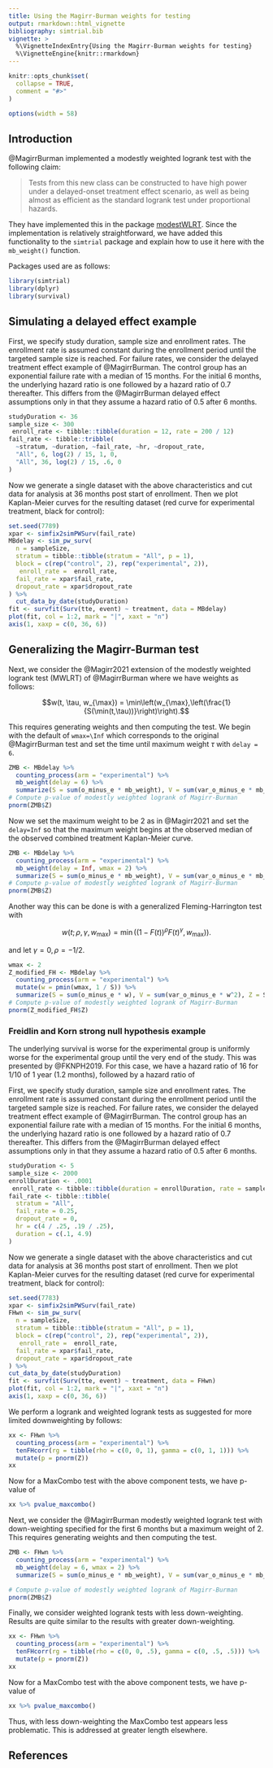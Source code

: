 ```yaml
---
title: Using the Magirr-Burman weights for testing
output: rmarkdown::html_vignette
bibliography: simtrial.bib
vignette: >
  %\VignetteIndexEntry{Using the Magirr-Burman weights for testing}
  %\VignetteEngine{knitr::rmarkdown}
---
```


```r
knitr::opts_chunk$set(
  collapse = TRUE,
  comment = "#>"
)

options(width = 58)
```

## Introduction

@MagirrBurman implemented a modestly weighted logrank test with the following claim:

> Tests from this new class can be constructed to have high power under a
> delayed-onset treatment effect scenario, as well as being almost as efficient
> as the standard logrank test under proportional hazards.

They have implemented this in the package [modestWLRT](https://github.com/dominicmagirr/modestWLRT).
Since the implementation is relatively straightforward, we have added this functionality to the `simtrial` package and explain how to use it here with the `mb_weight()` function.

Packages used are as follows:

```r
library(simtrial)
library(dplyr)
library(survival)
```

## Simulating a delayed effect example

First, we specify study duration, sample size and enrollment rates. The enrollment rate is assumed constant during the enrollment period until the targeted sample size is reached.
For failure rates, we consider the delayed treatment effect example of @MagirrBurman.
The control group has an exponential failure rate with a median of 15 months.
For the initial 6 months, the underlying hazard ratio is one followed by a hazard ratio of 0.7 thereafter.
This differs from the @MagirrBurman delayed effect assumptions only in that they assume a hazard ratio of 0.5 after 6 months.

```r
studyDuration <- 36
sample_size <- 300
 enroll_rate <- tibble::tibble(duration = 12, rate = 200 / 12)
fail_rate <- tibble::tribble(
  ~stratum, ~duration, ~fail_rate, ~hr, ~dropout_rate,
  "All", 6, log(2) / 15, 1, 0,
  "All", 36, log(2) / 15, .6, 0
)
```

Now we generate a single dataset with the above characteristics and cut data for analysis at 36 months post start of enrollment.
Then we plot Kaplan-Meier curves for the resulting dataset (red curve for experimental treatment, black for control):

```r
set.seed(7789)
xpar <- simfix2simPWSurv(fail_rate)
MBdelay <- sim_pw_surv(
  n = sampleSize,
  stratum = tibble::tibble(stratum = "All", p = 1),
  block = c(rep("control", 2), rep("experimental", 2)),
   enroll_rate =  enroll_rate,
  fail_rate = xpar$fail_rate,
  dropout_rate = xpar$dropout_rate
) %>%
  cut_data_by_date(studyDuration)
fit <- survfit(Surv(tte, event) ~ treatment, data = MBdelay)
plot(fit, col = 1:2, mark = "|", xaxt = "n")
axis(1, xaxp = c(0, 36, 6))
```

## Generalizing the Magirr-Burman test

Next, we consider the @Magirr2021 extension of the modestly weighted logrank test (MWLRT) of  @MagirrBurman where we have weights as follows:

$$w(t, \tau, w_{\max}) = \min\left(w_{\max},\left(\frac{1}{S(\min(t,\tau))}\right)\right).$$

This requires generating weights and then computing the test.
We begin with the default of `wmax=\Inf` which corresponds to the original @MagirrBurman test and set the time until maximum weight $\tau$ with `delay = 6`.

```r
ZMB <- MBdelay %>%
  counting_process(arm = "experimental") %>%
  mb_weight(delay = 6) %>%
  summarize(S = sum(o_minus_e * mb_weight), V = sum(var_o_minus_e * mb_weight^2), Z = S / sqrt(V))
# Compute p-value of modestly weighted logrank of Magirr-Burman
pnorm(ZMB$Z)
```

Now we set the maximum weight to be 2 as in @Magirr2021 and set the `delay=Inf` so that the maximum weight begins at the observed median of the observed combined treatment Kaplan-Meier curve.

```r
ZMB <- MBdelay %>%
  counting_process(arm = "experimental") %>%
  mb_weight(delay = Inf, wmax = 2) %>%
  summarize(S = sum(o_minus_e * mb_weight), V = sum(var_o_minus_e * mb_weight^2), Z = S / sqrt(V))
# Compute p-value of modestly weighted logrank of Magirr-Burman
pnorm(ZMB$Z)
```

Another way this can be done is with a generalized Fleming-Harrington test with

$$w(t; \rho, \gamma, w_{\max})= \min((1-F(t))^\rho F(t)^\gamma, w_{\max})).$$

and let $\gamma=0, \rho = -1/2.$

```r
wmax <- 2
Z_modified_FH <- MBdelay %>%
  counting_process(arm = "experimental") %>%
  mutate(w = pmin(wmax, 1 / S)) %>%
  summarize(S = sum(o_minus_e * w), V = sum(var_o_minus_e * w^2), Z = S / sqrt(V))
# Compute p-value of modestly weighted logrank of Magirr-Burman
pnorm(Z_modified_FH$Z)
```

### Freidlin and Korn strong null hypothesis example

The underlying survival is worse for the experimental group is uniformly worse for the experimental group until the very end of the study.
This was presented by @FKNPH2019. For this case, we have a hazard ratio of 16 for 1/10 of 1 year (1.2 months), followed by a hazard ratio of

First, we specify study duration, sample size and enrollment rates. The enrollment rate is assumed constant during the enrollment period until the targeted sample size is reached.
For failure rates, we consider the delayed treatment effect example of @MagirrBurman.
The control group has an exponential failure rate with a median of 15 months.
For the initial 6 months, the underlying hazard ratio is one followed by a hazard ratio of 0.7 thereafter.
This differs from the @MagirrBurman delayed effect assumptions only in that they assume a hazard ratio of 0.5 after 6 months.

```r
studyDuration <- 5
sample_size <- 2000
enrollDuration <- .0001
 enroll_rate <- tibble::tibble(duration = enrollDuration, rate = sample_size / enrollDuration)
fail_rate <- tibble::tibble(
  stratum = "All",
  fail_rate = 0.25,
  dropout_rate = 0,
  hr = c(4 / .25, .19 / .25),
  duration = c(.1, 4.9)
)
```

Now we generate a single dataset with the above characteristics and cut data for analysis at 36 months post start of enrollment.
Then we plot Kaplan-Meier curves for the resulting dataset (red curve for experimental treatment, black for control):

```r
set.seed(7783)
xpar <- simfix2simPWSurv(fail_rate)
FHwn <- sim_pw_surv(
  n = sampleSize,
  stratum = tibble::tibble(stratum = "All", p = 1),
  block = c(rep("control", 2), rep("experimental", 2)),
   enroll_rate =  enroll_rate,
  fail_rate = xpar$fail_rate,
  dropout_rate = xpar$dropout_rate
) %>%
cut_data_by_date(studyDuration)
fit <- survfit(Surv(tte, event) ~ treatment, data = FHwn)
plot(fit, col = 1:2, mark = "|", xaxt = "n")
axis(1, xaxp = c(0, 36, 6))
```

We perform a logrank and weighted logrank tests as suggested for more limited downweighting by follows:

```r
xx <- FHwn %>%
  counting_process(arm = "experimental") %>%
  tenFHcorr(rg = tibble(rho = c(0, 0, 1), gamma = c(0, 1, 1))) %>%
  mutate(p = pnorm(Z))
xx
```

Now for a MaxCombo test with the above component tests, we have p-value of

```r
xx %>% pvalue_maxcombo()
```

Next, we consider the @MagirrBurman modestly weighted logrank test with down-weighting specified for the first 6 months but a maximum weight of 2.
This requires generating weights and then computing the test.

```r
ZMB <- FHwn %>%
  counting_process(arm = "experimental") %>%
  mb_weight(delay = 6, wmax = 2) %>%
  summarize(S = sum(o_minus_e * mb_weight), V = sum(var_o_minus_e * mb_weight^2), Z = S / sqrt(V))

# Compute p-value of modestly weighted logrank of Magirr-Burman
pnorm(ZMB$Z)
```

Finally, we consider weighted logrank tests with less down-weighting.
Results are quite similar to the results with greater down-weighting.

```r
xx <- FHwn %>%
  counting_process(arm = "experimental") %>%
  tenFHcorr(rg = tibble(rho = c(0, 0, .5), gamma = c(0, .5, .5))) %>%
  mutate(p = pnorm(Z))
xx
```

Now for a MaxCombo test with the above component tests, we have p-value of

```r
xx %>% pvalue_maxcombo()
```

Thus, with less down-weighting the MaxCombo test appears less problematic.
This is addressed at greater length elsewhere.

## References
